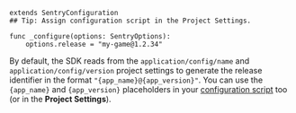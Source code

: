 ```GDScript
extends SentryConfiguration
## Tip: Assign configuration script in the Project Settings.

func _configure(options: SentryOptions):
	options.release = "my-game@1.2.34"
```

By default, the SDK reads from the `application/config/name` and `application/config/version` project settings to generate the release identifier in the format `"{app_name}@{app_version}"`. You can use the `{app_name}` and `{app_version}` placeholders in your [configuration script](/platforms/godot/configuration/options/#configuration-script) too (or in the **Project Settings**).
